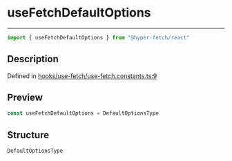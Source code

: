

# useFetchDefaultOptions

<div class="api-docs__separator" data-reactroot="">

---

</div><div class="api-docs__import" data-reactroot="">

```ts
import { useFetchDefaultOptions } from "@hyper-fetch/react"
```

</div><div class="api-docs__section">

## Description

</div><div class="api-docs__description"><span class="api-docs__do-not-parse">



</span></div><p class="api-docs__definition">

Defined in [hooks/use-fetch/use-fetch.constants.ts:9](https://github.com/BetterTyped/hyper-fetch/blob/cc329b91/packages/react/src/hooks/use-fetch/use-fetch.constants.ts#L9)

</p><div class="api-docs__section">

## Preview

</div><div class="api-docs__preview var">

```ts
const useFetchDefaultOptions = DefaultOptionsType
```

</div><div class="api-docs__section">

## Structure

</div><div class="api-docs__returns">

```ts
DefaultOptionsType
```

</div>